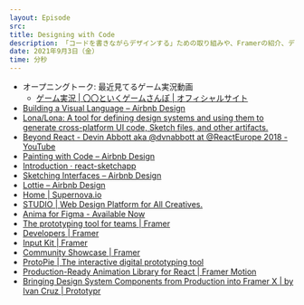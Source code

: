 ```yaml
---
layout: Episode
src: 
title: Designing with Code
description: 「コードを書きながらデザインする」ための取り組みや、Framerの紹介、デザインツールの未来などについて話しました。
date: 2021年9月3日（金）
time: 分秒
---
```


- オープニングトーク: 最近見てるゲーム実況動画
    - [ゲーム実況 | 〇〇といくゲームさんぽ | オフィシャルサイト](https://www.saynum.com/)
- [Building a Visual Language – Airbnb Design](https://airbnb.design/building-a-visual-language/)
- [Lona/Lona: A tool for defining design systems and using them to generate cross-platform UI code, Sketch files, and other artifacts.](https://github.com/Lona/Lona)
- [Beyond React - Devin Abbott aka @dvnabbott at @ReactEurope 2018 - YouTube](https://www.youtube.com/watch?v=HVwLOcllTfI)
- [Painting with Code – Airbnb Design](https://airbnb.design/painting-with-code/)
- [Introduction · react-sketchapp](http://airbnb.io/react-sketchapp/)
- [Sketching Interfaces – Airbnb Design](https://airbnb.design/sketching-interfaces/)
- [Lottie – Airbnb Design](https://airbnb.design/introducing-lottie/)
- [Home | Supernova.io](https://www.supernova.io/)
- [STUDIO | Web Design Platform for All Creatives.](https://studio.design/)
- [Anima for Figma - Available Now](https://www.animaapp.com/figma)
- [The prototyping tool for teams | Framer](https://www.framer.com/)
- [Developers | Framer](https://www.framer.com/developers/)
- [Input Kit | Framer](https://www.framer.com/input-kit/)
- [Community Showcase | Framer](https://www.framer.com/showcase/)
- [ProtoPie | The interactive digital prototyping tool](https://www.protopie.io/)
- [Production-Ready Animation Library for React | Framer Motion](https://www.framer.com/motion/)
- [Bringing Design System Components from Production into Framer X | by Ivan Cruz | Prototypr](https://blog.prototypr.io/bringing-design-system-components-from-production-into-framer-x-786e89be2250)

